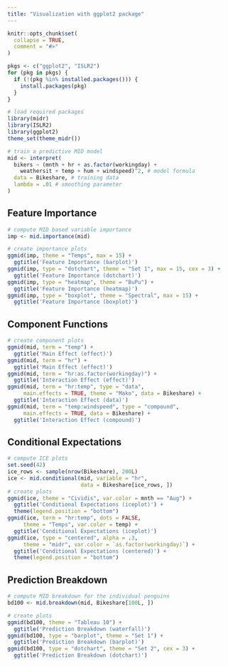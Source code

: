 ```yaml
---
title: "Visualization with ggplot2 package"
---
```


```r
knitr::opts_chunk$set(
  collapse = TRUE,
  comment = "#>"
)

pkgs <- c("ggplot2", "ISLR2")
for (pkg in pkgs) {
  if (!(pkg %in% installed.packages())) {
    install.packages(pkg)
  }
}
```

```r
# load required packages
library(midr)
library(ISLR2)
library(ggplot2)
theme_set(theme_midr())

# train a predictive MID model
mid <- interpret(
  bikers ~ (mnth + hr + as.factor(workingday) +
    weathersit + temp + hum + windspeed)^2, # model formula
  data = Bikeshare, # training data
  lambda = .01 # smoothing parameter
)
```

## Feature Importance

```r
# compute MID based variable importance
imp <- mid.importance(mid)

# create importance plots
ggmid(imp, theme = "Temps", max = 15) +
  ggtitle('Feature Importance (barplot)')
ggmid(imp, type = "dotchart", theme = "Set 1", max = 15, cex = 3) +
  ggtitle('Feature Importance (dotchart)')
ggmid(imp, type = "heatmap", theme = "BuPu") +
  ggtitle('Feature Importance (heatmap)')
ggmid(imp, type = "boxplot", theme = "Spectral", max = 15) +
  ggtitle('Feature Importance (boxplot)')
```

## Component Functions

```r
# create component plots
ggmid(mid, term = "temp") +
  ggtitle('Main Effect (effect)')
ggmid(mid, term = "hr") +
  ggtitle('Main Effect (effect)')
ggmid(mid, term = "hr:as.factor(workingday)") +
  ggtitle('Interaction Effect (effect)')
ggmid(mid, term = "hr:temp", type = "data",
     main.effects = TRUE, theme = "Mako", data = Bikeshare) +
  ggtitle('Interaction Effect (data)')
ggmid(mid, term = "temp:windspeed", type = "compound",
     main.effects = TRUE, data = Bikeshare) +
  ggtitle('Interaction Effect (compound)')
```

## Conditional Expectations

```r
# compute ICE plots
set.seed(42)
ice_rows <- sample(nrow(Bikeshare), 200L)
ice <- mid.conditional(mid, variable = "hr",
                       data = Bikeshare[ice_rows, ])
# create plots
ggmid(ice, theme = "Cividis", var.color = mnth == "Aug") +
  ggtitle('Conditional Expectations (iceplot)') +
  theme(legend.position = "bottom")
ggmid(ice, term = "hr:temp", dots = FALSE,
     theme = "Temps", var.color = temp) +
  ggtitle('Conditional Expectations (iceplot)')
ggmid(ice, type = "centered", alpha = .3,
     theme = "midr", var.color = `as.factor(workingday)`) +
  ggtitle('Conditional Expectations (centered)') +
  theme(legend.position = "bottom")
```

## Prediction Breakdown

```r
# compute MID breakdown for the individual penguins
bd100 <- mid.breakdown(mid, Bikeshare[100L, ])

# create plots
ggmid(bd100, theme = "Tableau 10") +
  ggtitle('Prediction Breakdown (waterfall)')
ggmid(bd100, type = "barplot", theme = "Set 1") +
  ggtitle('Prediction Breakdown (barplot)')
ggmid(bd100, type = "dotchart", theme = "Set 2", cex = 3) +
  ggtitle('Prediction Breakdown (dotchart)')
```
